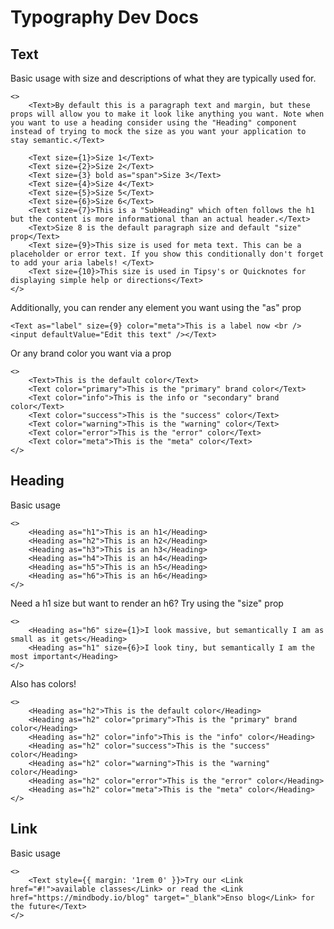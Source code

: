# Typography Dev Docs

## Text

Basic usage with size and descriptions of what they are typically used for.

```tsx
<>
    <Text>By default this is a paragraph text and margin, but these props will allow you to make it look like anything you want. Note when you want to use a heading consider using the "Heading" component instead of trying to mock the size as you want your application to stay semantic.</Text>
    
    <Text size={1}>Size 1</Text>
    <Text size={2}>Size 2</Text>
    <Text size={3} bold as="span">Size 3</Text>
    <Text size={4}>Size 4</Text>
    <Text size={5}>Size 5</Text>
    <Text size={6}>Size 6</Text>
    <Text size={7}>This is a "SubHeading" which often follows the h1 but the content is more informational than an actual header.</Text>
    <Text>Size 8 is the default paragraph size and default "size" prop</Text>
    <Text size={9}>This size is used for meta text. This can be a placeholder or error text. If you show this conditionally don't forget to add your aria labels! </Text>
    <Text size={10}>This size is used in Tipsy's or Quicknotes for displaying simple help or directions</Text>
</>
```

Additionally, you can render any element you want using the "as" prop

```tsx
<Text as="label" size={9} color="meta">This is a label now <br /><input defaultValue="Edit this text" /></Text>
```

Or any brand color you want via a prop

```tsx
<>
    <Text>This is the default color</Text>
    <Text color="primary">This is the "primary" brand color</Text>
    <Text color="info">This is the info or "secondary" brand color</Text>
    <Text color="success">This is the "success" color</Text>
    <Text color="warning">This is the "warning" color</Text>
    <Text color="error">This is the "error" color</Text>
    <Text color="meta">This is the "meta" color</Text>
</>
```

## Heading

Basic usage

```tsx
<>
    <Heading as="h1">This is an h1</Heading>
    <Heading as="h2">This is an h2</Heading>
    <Heading as="h3">This is an h3</Heading>
    <Heading as="h4">This is an h4</Heading>
    <Heading as="h5">This is an h5</Heading>
    <Heading as="h6">This is an h6</Heading>
</>
```

Need a h1 size but want to render an h6? Try using the "size" prop

```tsx
<>
    <Heading as="h6" size={1}>I look massive, but semantically I am as small as it gets</Heading>
    <Heading as="h1" size={6}>I look tiny, but semantically I am the most important</Heading>
</>
```

Also has colors!

```tsx
<>
    <Heading as="h2">This is the default color</Heading>
    <Heading as="h2" color="primary">This is the "primary" brand color</Heading>
    <Heading as="h2" color="info">This is the "info" color</Heading>
    <Heading as="h2" color="success">This is the "success" color</Heading>
    <Heading as="h2" color="warning">This is the "warning" color</Heading>
    <Heading as="h2" color="error">This is the "error" color</Heading>
    <Heading as="h2" color="meta">This is the "meta" color</Heading>
</>
```

## Link

Basic usage

```tsx
<>
    <Text style={{ margin: '1rem 0' }}>Try our <Link href="#!">available classes</Link> or read the <Link href="https://mindbody.io/blog" target="_blank">Enso blog</Link> for the future</Text>
</>
```